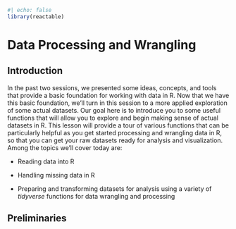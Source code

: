 ```r
#| echo: false
library(reactable)
```

# Data Processing and Wrangling

## Introduction

In the past two sessions, we presented some ideas, concepts, and tools that provide a basic foundation for working with data in R. Now that we have this basic foundation, we'll turn in this session to a more applied exploration of some actual datasets. Our goal here is to introduce you to some useful functions that will allow you to explore and begin making sense of actual datasets in R. This lesson will provide a tour of various functions that can be particularly helpful as you get started processing and wrangling data in R, so that you can get your raw datasets ready for analysis and visualization. Among the topics we'll cover today are:

-   Reading data into R

-   Handling missing data in R

-   Preparing and transforming datasets for analysis using a variety of *tidyverse* functions for data wrangling and processing

## Preliminaries
